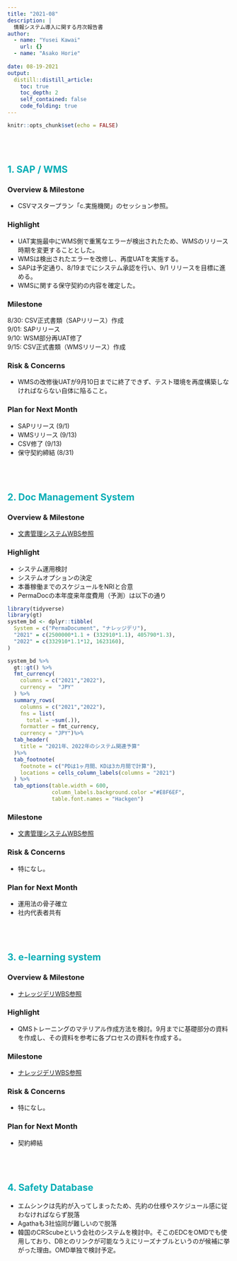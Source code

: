 ```yaml
---
title: "2021-08"
description: |
  情報システム導入に関する月次報告書
author:
  - name: "Yusei Kawai"
    url: {}
  - name: "Asako Horie"
    
date: 08-19-2021
output:
  distill::distill_article:
    toc: true
    toc_depth: 2
    self_contained: false
    code_folding: true
---
```


<style type= "text/css">
h2{
padding-top: 50px;
color: #00ADB5;
}
</style>


```r
knitr::opts_chunk$set(echo = FALSE)
```


## 1. SAP / WMS
### Overview & Milestone
* CSVマスタープラン「c.実施機関」のセッション参照。

### Highlight
* UAT実施最中にWMS側で重篤なエラーが検出されたため、WMSのリリース時期を変更することとした。
* WMSは検出されたエラーを改修し、再度UATを実施する。
* SAPは予定通り、8/19までにシステム承認を行い、9/1 リリースを目標に進める。
* WMSに関する保守契約の内容を確定した。

### Milestone
8/30: CSV正式書類（SAPリリース）作成  
9/01: SAPリリース  
9/10: WSM部分再UAT修了  
9/15: CSV正式書類（WMSリリース）作成  

### Risk & Concerns
- WMSの改修後UATが9月10日までに終了できず、テスト環境を再度構築しなければならない自体に陥ること。

### Plan for Next Month
- SAPリリース (9/1)
- WMSリリース (9/13)
- CSV修了 (9/13)
- 保守契約締結 (8/31)


## 2. Doc Management System
### Overview & Milestone
* [文書管理システムWBS参照](https://www.notion.so/ed6dcca847ad45d396de0e79a217d6bd?v=5846dc73e818443081e8d0c721435b44)

### Highlight
* システム運用検討
* システムオプションの決定
* 本番稼働までのスケジュールをNRIと合意
* PermaDocの本年度来年度費用（予測）は以下の通り

```r
library(tidyverse)
library(gt)
system_bd <- dplyr::tibble(
  System = c("PermaDocument", "ナレッジデリ"),
  "2021" = c(2500000*1.1 + (332910*1.1), 405790*1.3),
  "2022" = c(332910*1.1*12, 1623160),
)

system_bd %>% 
  gt::gt() %>%
  fmt_currency(
    columns = c("2021","2022"),
    currency =  "JPY"
  ) %>%
  summary_rows(
    columns = c("2021","2022"),
    fns = list(
      total = ~sum(.)),
    formatter = fmt_currency,
    currency = "JPY")%>%
  tab_header(
    title = "2021年、2022年のシステム関連予算"
  )%>%
  tab_footnote(
    footnote = c("PDは1ヶ月間、KDは3カ月間で計算"),
    locations = cells_column_labels(columns = "2021")
  ) %>%
  tab_options(table.width = 600, 
              column_labels.background.color ="#E8F6EF",
              table.font.names = "Hackgen")

```

### Milestone
* [文書管理システムWBS参照](https://www.notion.so/ed6dcca847ad45d396de0e79a217d6bd?v=5846dc73e818443081e8d0c721435b44)

### Risk & Concerns
- 特になし。

### Plan for Next Month
* 運用法の骨子確立
* 社内代表者共有

## 3. e-learning system
### Overview & Milestone
* [ナレッジデリWBS参照](https://www.notion.so/60cbfdfcf0d04703890693efe5c8ca43?v=98acbc6ce2024e69a172570f4662de21)

### Highlight
* QMSトレーニングのマテリアル作成方法を検討。9月までに基礎部分の資料を作成し、その資料を参考に各プロセスの資料を作成する。

### Milestone
* [ナレッジデリWBS参照](https://www.notion.so/60cbfdfcf0d04703890693efe5c8ca43?v=98acbc6ce2024e69a172570f4662de21)

### Risk & Concerns
- 特になし。

### Plan for Next Month
- 契約締結


## 4. Safety Database
* エムシンクは先約が入ってしまったため、先約の仕様やスケジュール感に従わなければならず脱落
* Agathaも3社協同が難しいので脱落
* 韓国のCRScubeという会社のシステムを検討中。そこのEDCをOMDでも使用しており、DBとのリンクが可能なうえにリーズナブルというのが候補に挙がった理由。OMD単独で検討予定。